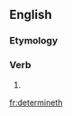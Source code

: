 ==English==

===Etymology===
{{suffix|determine|eth|lang=en}}

===Verb===
{{en-verb form}}

# {{en-archaic third-person singular of|determine}}

[[fr:determineth]]